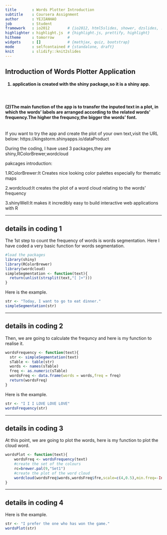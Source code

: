 ```yaml
---
title       : Words Plotter Introduction
subtitle    : Coursera Assignment
author      : YEJIANHAO
job         : Student
framework   : io2012        # {io2012, html5slides, shower, dzslides, ...}
highlighter : highlight.js  # {highlight.js, prettify, highlight}
hitheme     : tomorrow      # 
widgets     : []            # {mathjax, quiz, bootstrap}
mode        : selfcontained # {standalone, draft}
knit        : slidify::knit2slides
---
```


## Introduction of Words Plotter Application

<h4>(1) application is created with the shiny package,so it is a shiny app.</h4>
<br/>
<h4>(2)The main function of the app is to transfer the inputed text in a plot,
in which the words' labels are arranged according to the related words'
frequency.The higher the frequncy,the bigger the words' font.</h4>
<br/>
If you want to try the app and create the plot of your own text,visit the URL below:
https://kingstorm.shinyapps.io/dataProduct

During the coding, I have used 3 packages,they are shiny,RColorBrewer,wordcloud

pakcages introduction:

1.RColorBrewer:It Creates nice looking color palettes especially for thematic maps

2.wordcloud:It creates the plot of a word cloud relating to the words' frequency

3.shinyWell:It makes it incredibly easy to build interactive web applications with R

--- 

## details in coding 1
The 1st step to count the frequency of words is words segmentation.
Here I have coded a very basic function for words segmentation.
```r
#load the packages
library(shiny)
library(RColorBrewer)
library(wordcloud)
simpleSegmentation <- function(text){
  return(unlist(strsplit(text,"[ ]+")))
}
```
Here is the example.
```r
str <- "Today, I want to go to eat dinner."
simpleSegmentation(str)
```

---

## details in coding 2
Then, we are going to calculate the frequncy and here is my function to realise it.
```r
wordsFrequency <- function(text){
  str <- simpleSegmentation(text)
  sTable <- table(str)
  words <- names(sTable)
  freq <- as.numeric(sTable)
  wordsFreq <- data.frame(words = words,freq = freq)
  return(wordsFreq)
}
```
Here is the example.
```r
str <- "I I I LOVE LOVE LOVE"
wordsFrequency(str)
```

---

## details in coding 3
At this point, we are going to plot the words, here is my function to plot the cloud word.
```r
wordsPlot <- function(text){
    wordsFreq <- wordsFrequency(text)
    #create the set of the colours
    rc=brewer.pal(9,"Set1") 
    #create the plot of the word cloud
    wordcloud(wordsFreq$words,wordsFreq$fre,scale=c(4,0.5),min.freq=-Inf,max.words=Inf,colors=rc)
}
```

---

## details in coding 4
Here is the example.
```r
str <- "I prefer the one who has won the game."
wordsPlot(str)
```
